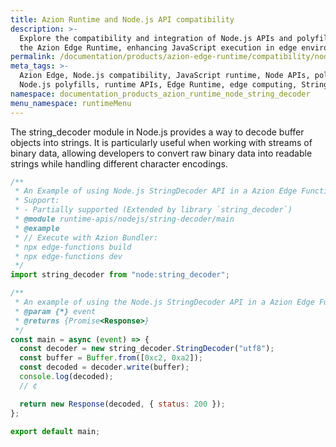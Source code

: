 ```yaml
---
title: Azion Runtime and Node.js API compatibility
description: >-
  Explore the compatibility and integration of Node.js APIs and polyfills with
  the Azion Edge Runtime, enhancing JavaScript execution in edge environments.
permalink: /documentation/products/azion-edge-runtime/compatibility/node/string-decoder/
meta_tags: >-
  Azion Edge, Node.js compatibility, JavaScript runtime, Node APIs, polyfills,
  Node.js polyfills, runtime APIs, Edge Runtime, edge computing, String decoder
namespace: documentation_products_azion_runtime_node_string_decoder
menu_namespace: runtimeMenu
---
```


The string_decoder module in Node.js provides a way to decode buffer objects into strings. It is particularly useful when working with streams of binary data, allowing developers to convert raw binary data into readable strings while handling different character encodings.

```javascript
/**
 * An Example of using Node.js StringDecoder API in a Azion Edge Function.
 * Support:
 * - Partially supported (Extended by library `string_decoder`)
 * @module runtime-apis/nodejs/string-decoder/main
 * @example
 * // Execute with Azion Bundler:
 * npx edge-functions build
 * npx edge-functions dev
 */
import string_decoder from "node:string_decoder";

/**
 * An example of using the Node.js StringDecoder API in a Azion Edge Function.
 * @param {*} event
 * @returns {Promise<Response>}
 */
const main = async (event) => {
  const decoder = new string_decoder.StringDecoder("utf8");
  const buffer = Buffer.from([0xc2, 0xa2]);
  const decoded = decoder.write(buffer);
  console.log(decoded);
  // ¢

  return new Response(decoded, { status: 200 });
};

export default main;
```